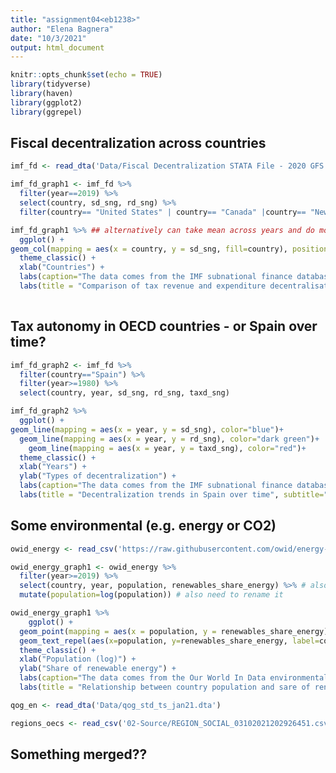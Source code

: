 ```yaml
---
title: "assignment04<eb1238>"
author: "Elena Bagnera"
date: "10/3/2021"
output: html_document
---
```


```r
knitr::opts_chunk$set(echo = TRUE)
library(tidyverse)
library(haven)
library(ggplot2)
library(ggrepel)
```

## Fiscal decentralization across countries

```r
imf_fd <- read_dta('Data/Fiscal Decentralization STATA File - 2020 GFS Database Vintage (2).dta') 

```

```r
imf_fd_graph1 <- imf_fd %>%
  filter(year==2019) %>%
  select(country, sd_sng, rd_sng) %>%
  filter(country== "United States" | country== "Canada" |country== "New Zealand" | country=="Australia")
```

```r

imf_fd_graph1 %>% ## alternatively can take mean across years and do more countries using facet?
  ggplot() +
geom_col(mapping = aes(x = country, y = sd_sng, fill=country), position="dodge")+
  theme_classic() + 
  xlab("Countries") + 
  labs(caption="The data comes from the IMF subnational finance database") +
  labs(title = "Comparison of tax revenue and expenditure decentralisation in 4 countries", subtitle="2019", fill="")
  
```

## Tax autonomy in OECD countries - or Spain over time?

```r
imf_fd_graph2 <- imf_fd %>%
  filter(country=="Spain") %>%
  filter(year>=1980) %>%
  select(country, year, sd_sng, rd_sng, taxd_sng) 
```


```r

imf_fd_graph2 %>% 
  ggplot() +
geom_line(mapping = aes(x = year, y = sd_sng), color="blue")+
  geom_line(mapping = aes(x = year, y = rd_sng), color="dark green")+
    geom_line(mapping = aes(x = year, y = taxd_sng), color="red")+
  theme_classic() + 
  xlab("Years") + 
  ylab("Types of decentralization") +
  labs(caption="The data comes from the IMF subnational finance database") +
  labs(title = "Decentralization trends in Spain over time", subtitle="from 1980 to 2019", fill="")
````


## Some environmental (e.g. energy or CO2)

```r
owid_energy <- read_csv('https://raw.githubusercontent.com/owid/energy-data/master/owid-energy-data.csv') 
```

```r
owid_energy_graph1 <- owid_energy %>%
  filter(year>=2019) %>%
  select(country, year, population, renewables_share_energy) %>% # also need to remove regions
  mutate(population=log(population)) # also need to rename it
```


```r
owid_energy_graph1 %>%
    ggplot() +
  geom_point(mapping = aes(x = population, y = renewables_share_energy)) +
  geom_text_repel(aes(x=population, y=renewables_share_energy, label=country), size=3) +
  theme_classic() + 
  xlab("Population (log)") + 
  ylab("Share of renewable energy") +
  labs(caption="The data comes from the Our World In Data environmental database") +
  labs(title = "Relationship between country population and sare of renewable energy", subtitle="in 2019", fill="")
```

```r
qog_en <- read_dta('Data/qog_std_ts_jan21.dta') 

```

```r
regions_oecs <- read_csv('02-Source/REGION_SOCIAL_03102021202926451.csv') 
```

## Something merged??


